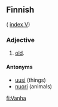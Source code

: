==Finnish==
( [[Wiktionary:Finnish_index_v|index V]])

===Adjective===

# [[old]].

====Antonyms====

* [[uusi]] (things)
* [[nuori]] (animals)

[[fi:Vanha]]